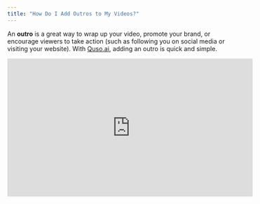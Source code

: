 ```yaml
---
title: "How Do I Add Outros to My Videos?"
---
```


An **outro** is a great way to wrap up your video, promote your brand, or encourage viewers to take action (such as following you on social media or visiting your website). With [Quso.ai](http://Quso.ai), adding an outro is quick and simple.

<iframe width="560" height="315" src="https://www.youtube.com/embed/UOgNGhkdbQo?si=vZvlwBdZqdyeyg51" title="YouTube video player" frameborder="0" allow="accelerometer; autoplay; clipboard-write; encrypted-media; gyroscope; picture-in-picture; web-share" referrerpolicy="strict-origin-when-cross-origin" allowfullscreen />

---

## 🎬 How to Add an Outro

### **Step 1: Open the Editor**

- From your [Quso.ai](http://Quso.ai) dashboard, open the project you’d like to edit.
- Click **Edit** to access the video editor.

![Edit Captions1 Jp](/images/edit-captions1.jpg)

---

### **Step 2: Navigate to the Outro Section**

- In the editor, look for the **Elements** section in the left-hand panel. Then go to the outro menu.

![Add Outro 1 Jp](/images/add-outro-1.jpg)

---

### **Step 3: Add Your Outro Media**

You have two options:

1. **Upload a new outro** — Select an image or video file from your computer.
2. **Use an existing outro** — Choose one from your **Media Library** or **Brand Kit**.

![Add Outro 2 Jp](/images/add-outro-2.jpg)

---

### **Step 4: Apply and Preview**

- Once added, the outro will automatically appear at the end of your video.
- Use the preview option to see how it looks.

---

## ✅ You’re All Set\!

Your video now ends with a professional outro that leaves a lasting impression on viewers.

Need help creating an outro that matches your brand? Contact our support team — we’d be happy to help\!